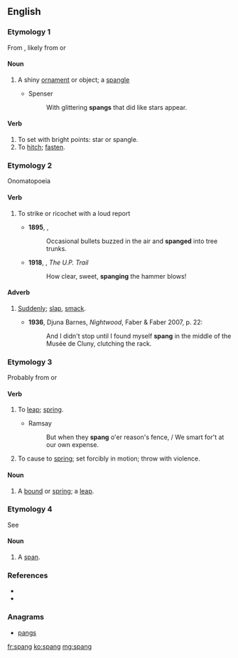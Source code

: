 ==English==

===Etymology 1===
From {{etyl|enm|en}} {{term|spang||a small piece of ornamental metal; spangle; small ornament; a bowl or cup|lang=enm}}, likely from {{etyl|dum|en}} {{term|spange||buckle, clasp|lang=dum}} or {{etyl|ang|-}} {{term|spang||buckle, clasp|lang=ang}}

====Noun====
{{en-noun}}

# {{obsolete}} A shiny [[ornament]] or object; a [[spangle]]
#* Spenser
#*: With glittering '''spangs''' that did like stars appear.

====Verb====
{{en-verb}}

# To set with bright points: star or spangle.
# To [[hitch]]; [[fasten]].

===Etymology 2===
Onomatopoeia

====Verb====
{{en-verb}}

# {{intransitive|of a flying object such as a bullet}} To strike or ricochet with a loud report
#* '''1895''', {{w|Stephen Crane}}, ''{{w|The Red Badge of Courage}}''
#*: Occasional bullets buzzed in the air and '''spanged''' into tree trunks.
#* '''1918''', {{w|Zane Grey}}, ''The U.P. Trail''
#*: How clear, sweet, '''spanging''' the hammer blows!

====Adverb====
{{en-adv|-}}

# {{dated}} [[suddenly|Suddenly]]; [[slap]], [[smack]].
#* '''1936''', Djuna Barnes, ''Nightwood'', Faber & Faber 2007, p. 22:
#*: And I didn't stop until I found myself '''spang''' in the middle of the Musée de Cluny, clutching the rack.

===Etymology 3===
Probably from {{term|spring#Verb|spring}} {{a|verb}} or {{term|spank#Verb|spank}} {{a|verb}}

====Verb====
{{en-verb}}

# {{intransitive|dialect|UK|Scotland}} To [[leap]]; [[spring]].
#* Ramsay
#*: But when they '''spang''' o'er reason's fence, / We smart for't at our own expense.
# {{transitive|dialect|UK|Scotland}} To cause to [[spring]]; set forcibly in motion; throw with violence.

====Noun====
{{en-noun}}

# {{Scotland}} A [[bound]] or [[spring]]; a [[leap]].
#: {{rfquotek|Sir Walter Scott}}

===Etymology 4===
See {{term|span}}

====Noun====
{{en-noun}}

# {{Scotland}} A [[span]].

===References===
* {{R:Century 1911}}
* {{R:Webster 1913}}

===Anagrams===
* [[pangs#English|pangs]]

[[fr:spang]]
[[ko:spang]]
[[mg:spang]]